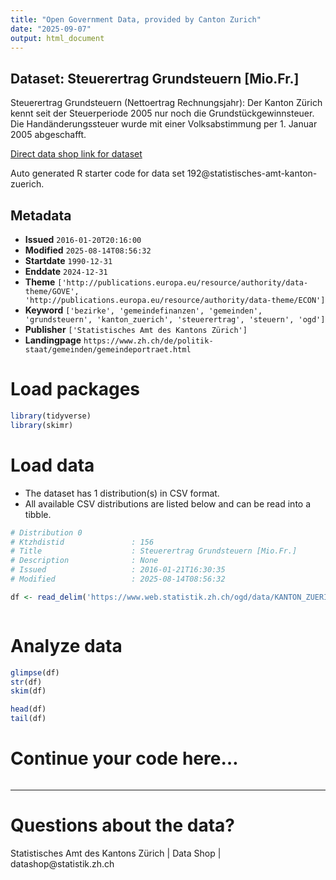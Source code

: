 ```yaml
---
title: "Open Government Data, provided by Canton Zurich"
date: "2025-09-07"
output: html_document
---
```


## Dataset: Steuerertrag Grundsteuern [Mio.Fr.]

Steuerertrag Grundsteuern (Nettoertrag Rechnungsjahr): Der Kanton Zürich kennt seit der Steuerperiode 2005 nur noch die Grundstückgewinnsteuer. Die Handänderungssteuer wurde mit einer Volksabstimmung per 1. Januar 2005 abgeschafft.

[Direct data shop link for dataset](https://www.zh.ch/de/politik-staat/statistik-daten/datenkatalog.html#/datasets/192@statistisches-amt-kanton-zuerich)

Auto generated R starter code for data set 192@statistisches-amt-kanton-zuerich.

## Metadata

- **Issued** `2016-01-20T20:16:00`
- **Modified** `2025-08-14T08:56:32`
- **Startdate** `1990-12-31`
- **Enddate** `2024-12-31`
- **Theme** `['http://publications.europa.eu/resource/authority/data-theme/GOVE', 'http://publications.europa.eu/resource/authority/data-theme/ECON']`
- **Keyword** `['bezirke', 'gemeindefinanzen', 'gemeinden', 'grundsteuern', 'kanton_zuerich', 'steuerertrag', 'steuern', 'ogd']`
- **Publisher** `['Statistisches Amt des Kantons Zürich']`
- **Landingpage** `https://www.zh.ch/de/politik-staat/gemeinden/gemeindeportraet.html`


# Load packages

```r

library(tidyverse)
library(skimr)

```

# Load data

-   The dataset has 1 distribution(s) in CSV format.
-   All available CSV distributions are listed below and can be read into a tibble.

```r

# Distribution 0
# Ktzhdistid               : 156
# Title                    : Steuerertrag Grundsteuern [Mio.Fr.]
# Description              : None
# Issued                   : 2016-01-21T16:30:35
# Modified                 : 2025-08-14T08:56:32

df <- read_delim('https://www.web.statistik.zh.ch/ogd/data/KANTON_ZUERICH_295.csv')



```

# Analyze data

```r

glimpse(df)
str(df)
skim(df)

head(df)
tail(df)

```

# Continue your code here...

```r

```

------------------------------------------------------------------------

# Questions about the data?

Statistisches Amt des Kantons Zürich | Data Shop | datashop@statistik.zh.ch

